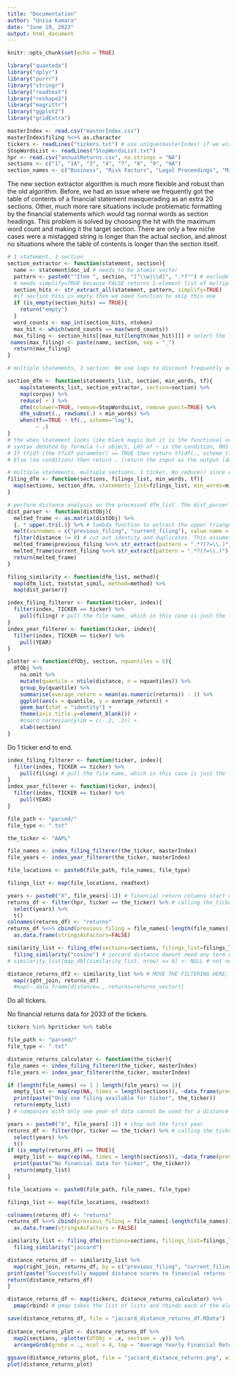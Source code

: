 ```yaml
---
title: "Documentation"
author: "Unisa Kamara"
date: "June 19, 2023"
output: html_document
---
```


```r
knitr::opts_chunk$set(echo = TRUE)
```

```r
library("quanteda")
library("dplyr")
library("purrr")
library("stringr")
library("readtext")
library("reshape2")
library("magrittr")
library("ggplot2")
library("gridExtra")
```

```r
masterIndex <- read.csv("masterIndex.csv")
masterIndex$filing %<>% as.character
tickers <- readLines("tickers.txt") # use unique(masterIndex) if we wish to scale this across multiple years, or keep tickers.txt updated
StopWordsList <- readLines("StopWordsList.txt")
hpr <- read.csv("annualReturns.csv", na.strings = "NA")
sections <- c("1", "1A", "3", "4", "7", "8", "9", "9A")
section_names <- c("Business", "Risk Factors", "Legal Proceedings", "Mine Safety Disclosures", "MDA of Financial Conditions", "Financial Statements and Supplementary Data", "Changes on Accounting and Financial Disclosure", "Controls and Procedures")
```

The new section extractor algorithm is much more flexible and robust than the old algorithm. Before, we had an issue where we frequently got the table of contents of a financial statement masquerading as an extra 20 sections. Other, much more rare situations include problematic formatting by the financial statements which would tag normal words as section headings. This problem is solved by choosing the hit with the maximum word count and making it the target section. There are only a few niche cases were a mistagged string is longer than the actual section, and almost no situations where the table of contents is longer than the section itself.

```r
# 1 statement, 1 section
section_extractor <- function(statement, section){
  name <- statement$doc_id # needs to be atomic vector
  pattern <- paste0("°Item ", section, "[^\\w|\\d]", ".*?°") # exclude any Item X where X is followed by any unexpected alphanumeric character
  # needs simplify=TRUE because FALSE returns 1-element list of multiple vectors which map() cannot handle. May file issue with stringr
  section_hits <- str_extract_all(statement, pattern, simplify=TRUE) 
  #if section_hits is empty then we need function to skip this one
  if (is_empty(section_hits) == TRUE){
    return("empty")
  }
  word_counts <- map_int(section_hits, ntoken)
  max_hit <- which(word_counts == max(word_counts))
  max_filing <- section_hits[[max_hit[length(max_hit)]]] # select the "filing" with the largest word count. If two hits have the same word count, choose the last one. (Following the idea that the first one is probably ToC; it doesn't really matter which one we pick because we're tossing it out anyway because it definitely doesnt make word count.)
 names(max_filing) <- paste(name, section, sep = "_") 
  return(max_filing)
}

# multiple statements, 1 section. We use logs to discount frequently occurring words. No inverse document frequency is used because it is not useful for comparisons of documents which should be functionally equivalent (idf is used to differentiate documents with entirely different subject matters, since it highlights differences in word choice. In two risk factor sections, it is easy to discount words like "risk" or "dispute", which are still important words to us).

section_dfm <- function(statements_list, section, min_words, tf){
    map(statements_list, section_extractor, section=section) %>%
    map(corpus) %>%
    reduce(`+`) %>%
    dfm(tolower=TRUE, remove=StopWordsList, remove_punct=TRUE) %>% 
    dfm_subset(., rowSums(.) > min_words) %>%
    when(tf==TRUE ~ tf(., scheme="log"), 
         ~ .)
}
# the when statement looks like black magic but it is the functional version of an if-else statement.
# syntax denoted by formula (~) object, LHS of ~ is the condition, RHS is the return.
# If tfidf (the tfidf parameter) == TRUE then return tfidf(., scheme_tf="logave") (the tfidf function)
# Else (no condition) then return . (return the input as the output (do nothing))

# multiple statements, multiple sections, 1 ticker. No reduce() since each filing section needs its own corpus
filing_dfm <- function(sections, filings_list, min_words, tf){
  map(sections, section_dfm, statements_list=filings_list, min_words=min_words, tf=tf)
}

# perform distance analysis on the processed dfm_list. The dist_parser function tries to wrangle with the distObj which textstat_simil returns. It returns a dataframe showing the cosine distance between each pair of filings.
dist_parser <- function(distObj){
  melted_frame <- as.matrix(distObj) %>%
  {. * upper.tri(.)} %>% # lambda function to extract the upper triangular part of b, since the diagonal is the identity distance and dist object is symmetric
  melt(varnames = c("previous_filing", "current_filing"), value.name = "distance") %>% # comparison filing is always filed before current_filing when using upper triangular
  filter(distance != 0) # cut out identity and duplicates. This assumes that no two legitimate documents are completely orthogonal, which I think is reasonable
  melted_frame$previous_filing %<>% str_extract(pattern = ".*?(?=\\.)") # cut out the text name/section
  melted_frame$current_filing %<>% str_extract(pattern = ".*?(?=\\.)") # to allow for easy joining with financial returns
  return(melted_frame)
}

filing_similarity <- function(dfm_list, method){
  map(dfm_list, textstat_simil, method=method) %>%
  map(dist_parser)}

index_filing_filterer <- function(ticker, index){
  filter(index, TICKER == ticker) %>%
    pull(filing) # pull the file name, which in this case is just the filing number
}
index_year_filterer <- function(ticker, index){
  filter(index, TICKER == ticker) %>%
    pull(YEAR)
}

plotter <- function(dfObj, section, nquantiles = 5){
  dfObj %>%
    na.omit %>%
    mutate(quantile = ntile(distance, n = nquantiles)) %>%
    group_by(quantile) %>%
    summarise(average_return = mean(as.numeric(returns)) - 1) %>%
    ggplot(aes(x = quantile, y = average_return)) +
    geom_bar(stat = "identity") +
    theme(axis.title.y=element_blank()) +
    #coord_cartesian(ylim = c(-.2, .3)) +
    xlab(section)
}
```

Do 1 ticker end to end.

```r
index_filing_filterer <- function(ticker, index){
  filter(index, TICKER == ticker) %>%
    pull(filing) # pull the file name, which in this case is just the filing number
}
index_year_filterer <- function(ticker, index){
  filter(index, TICKER == ticker) %>%
    pull(YEAR)
}

file_path <- "parsed/"
file_type <- ".txt"

the_ticker <- "AAPL"

file_names <- index_filing_filterer(the_ticker, masterIndex)
file_years <- index_year_filterer(the_ticker, masterIndex)

file_locations <- paste0(file_path, file_names, file_type)

filings_list <- map(file_locations, readtext)

years <- paste0("X", file_years[-1]) # financial return columns start with X bc colnames cannot only be numbers; chop out the first year
returns_df <- filter(hpr, ticker == the_ticker) %>% # calling the_ticker ticker gives rise to namespace issues
  select(years) %>% 
  t() 
colnames(returns_df) <- "returns"
returns_df %<>% cbind(previous_filing = file_names[-length(file_names)], current_filing = file_names[-1], .) %>%
  as.data.frame(stringsAsFactors=FALSE)

similarity_list <- filing_dfm(sections=sections, filings_list=filings_list, min_words=100, tf=TRUE) %>%
  filing_similarity("cosine") # jaccard distance doesnt need any term weightings, although tf=TRUE doesnt make any difference
# similarity_list[map_dbl(similarity_list, nrow) == 0] <- NULL # not needed as we rbind

distance_returns_df2 <- similarity_list %>% # MOVE THE FILTERING HERE, MORE FLEXIBLE THIS WAY
  map(right_join, returns_df)
  #map(~ data_frame(distance=., returns=returns_vector))
```
Do all tickers.

No financial returns data for 2033 of the tickers.

```r
tickers %in% hpr$ticker %>% table
```

```r
file_path <- "parsed/"
file_type <- ".txt"

distance_returns_calculator <- function(the_ticker){
file_names <- index_filing_filterer(the_ticker, masterIndex)
file_years <- index_year_filterer(the_ticker, masterIndex)

if (length(file_names) <= 1 | length(file_years) <= 1){
  empty_list <- map(rep(NA, times = length(sections)), ~data_frame(previous_filing = ., current_filing = ., distance = ., returns = .))
  print(paste("Only one filing available for ticker", the_ticker))
  return(empty_list)
} # companies with only one year of data cannot be used for a distance analysis. We return a data frame of NAs so that the rbind() can be smooth

years <- paste0("X", file_years[-1]) # chop out the first year
returns_df <- filter(hpr, ticker == the_ticker) %>% # calling the_ticker ticker gives rise to namespace issues
  select(years) %>% 
  t() 
if (is_empty(returns_df) == TRUE){
  empty_list <- map(rep(NA, times = length(sections)), ~data_frame(previous_filing = ., current_filing = ., distance = ., returns = .))
  print(paste("No financial data for ticker", the_ticker))
  return(empty_list)
}

file_locations <- paste0(file_path, file_names, file_type)

filings_list <- map(file_locations, readtext)

colnames(returns_df) <- "returns"
returns_df %<>% cbind(previous_filing = file_names[-length(file_names)], current_filing = file_names[-1], .) %>% # assumes no broken years in the data; broken years can occur if there is no financial filing located one year, or financial data no existerino for a year. Obviously this occurring would be very nonstandard
  as.data.frame(stringsAsFactors = FALSE)

similarity_list <- filing_dfm(sections=sections, filings_list=filings_list, min_words=100, tf=FALSE) %>%
  filing_similarity("jaccard")

distance_returns_df <- similarity_list %>%
  map(right_join, returns_df, by = c("previous_filing", "current_filing"))
print(paste("Successfully mapped distance scores to financial returns for ticker", the_ticker))
return(distance_returns_df)
}

distance_returns_df <- map(tickers, distance_returns_calculator) %>%
  pmap(rbind) # pmap takes the list of lists and rbinds each of the elements within the nested list together. its black magic

save(distance_returns_df, file = "jaccard_distance_returns_df.RData")
  
distance_returns_plot <- distance_returns_df %>%
  map2(sections, ~plotter(dfObj = .x, section = .y)) %>%
  arrangeGrob(grobs = ., ncol = 4, top = "Average Yearly Financial Returns By Jaccard Distance Quantile", left = "Average Yearly Return", bottom = "Filing Section")
  
ggsave(distance_returns_plot, file = "jaccard_distance_returns.png", width = 7, height = 5)
plot(distance_returns_plot)
```
